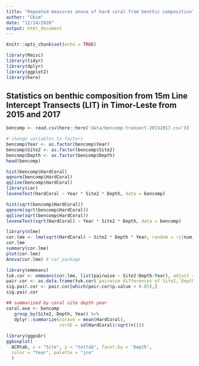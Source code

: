 ```yaml
---
title: "Repeated measures anova of hard coral from benthic composition"
author: "CKim"
date: "12/14/2020"
output: html_document
---
```


```r
knitr::opts_chunk$set(echo = TRUE)

library(Rmisc)
library(tidyr)
library(dplyr)
library(ggplot2)
library(here)
```

## Statistics on benthic composition from 15m Line Intercept Transects (LIT) in Timor-Leste from 2015 and 2017

```r
bencomp <- read.csv(here::here('data/bencomp-transect-20152017.csv'))

# change variables to factors
bencomp$Year <- as.factor(bencomp$Year)
bencomp$Site2 <- as.factor(bencomp$Site2)
bencomp$Depth <- as.factor(bencomp$Depth)
head(bencomp)
```

```r
hist(bencomp$HardCoral)
qqnorm(bencomp$HardCoral)
qqline(bencomp$HardCoral)
library(car)
leveneTest(HardCoral ~ Year * Site2 * Depth, data = bencomp)

hist(sqrt(bencomp$HardCoral))
qqnorm(sqrt(bencomp$HardCoral))
qqline(sqrt(bencomp$HardCoral))
leveneTest(sqrt(HardCoral) ~ Year * Site2 * Depth, data = bencomp)
```

```r
library(nlme)
cor.lme <- lme(sqrt(HardCoral) ~ Site2 * Depth * Year, random = ~1|num_id, data = bencomp, na.action = na.exclude)
cor.lme
summary(cor.lme)
plot(cor.lme)
Anova(cor.lme) # car package

library(emmeans)
tuk.cor <- emmeans(cor.lme, list(pairwise ~ Site2:Depth:Year), adjust = "tukey")
pair.cor <- as.data.frame(tuk.cor$`pairwise differences of Site2, Depth, Year`)
sig.pair.cor <- pair.cor[which(pair.cor$p.value < 0.05),]
sig.pair.cor
```

```r
## summarized by coral site depth year
coral.ave <- bencomp
   group_by(Site2, Depth, Year) %>% 
   dplyr::summarize(corave = mean(HardCoral),
                    corSE = sd(HardCoral)/sqrt(n()))
   
library(ggpubr) 
ggboxplot(
  ACRtab, x = "Site", y = "tottab", facet.by = 'Depth',
  color = "Year", palette = "jco"
  )
```

